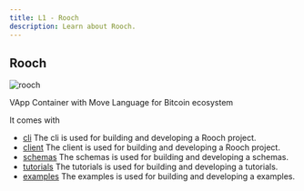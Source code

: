 ```yaml
---
title: L1 - Rooch
description: Learn about Rooch.
---
```


## Rooch

![rooch](https://pbs.twimg.com/profile_banners/1600777721075838977/1723016906/1500x500)

VApp Container with Move Language for Bitcoin ecosystem

It comes with

- [cli](/rooch/cli) The cli is used for building and developing a Rooch project.
- [client](/rooch/client) The client is used for building and developing a Rooch project.
- [schemas](/rooch/schemas) The schemas is used for building and developing a schemas.
- [tutorials](/rooch/tutorials) The tutorials is used for building and developing a tutorials.
- [examples](/rooch/examples) The examples is used for building and developing a examples.

